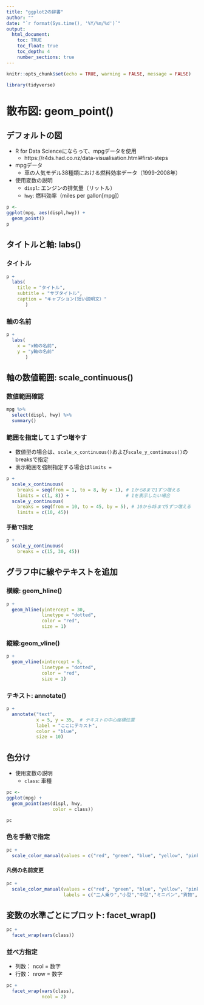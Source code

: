 ```yaml
---
title: "ggplot2の辞書"
author: ""
date: "`r format(Sys.time(), '%Y/%m/%d')`"
output: 
  html_document: 
    toc: TRUE
    toc_float: true
    toc_depth: 4
    number_sections: true
---
```


```r
knitr::opts_chunk$set(echo = TRUE, warning = FALSE, message = FALSE)
```


```r
library(tidyverse)
```


# 散布図: geom_point()
## デフォルトの図

* R for Data Scienceにならって、mpgデータを使用  
  + https://r4ds.had.co.nz/data-visualisation.html#first-steps  
* mpgデータ  
  + 車の人気モデル38種類における燃料効率データ（1999-2008年）
* 使用変数の説明
  + `displ`: エンジンの排気量（リットル）  
  + `hwy`:   燃料効率（miles per gallon[mpg]）
  
```r
p <- 
ggplot(mpg, aes(displ,hwy)) +
  geom_point()
p 
```

## タイトルと軸: labs()
### タイトル
```r
p +
  labs(
    title = "タイトル",
    subtitle = "サブタイトル",
    caption = "キャプション(短い説明文）"
       )
```

### 軸の名前
```r
p +
  labs(
    x = "x軸の名前",
    y = "y軸の名前"
       )
```


## 軸の数値範囲: scale_continuous()  
### 数値範囲確認
```r
mpg %>% 
  select(displ, hwy) %>% 
  summary()
```

### 範囲を指定して１ずつ増やす

* 数値型の場合は、`scale_x_continuous()`および`scale_y_continuous()`のbreaksで指定
* 表示範囲を強制指定する場合は`limits =` 

```r
p +
  scale_x_continuous(
    breaks = seq(from = 1, to = 8, by = 1), # 1から8まで1ずつ増える
    limits = c(1, 8)) +                     # 1を表示したい場合
  scale_y_continuous(
    breaks = seq(from = 10, to = 45, by = 5), # 10から45まで5ずつ増える
    limits = c(10, 45))
```


#### 手動で指定
```r
p +
  scale_y_continuous(
    breaks = c(15, 30, 45))       
```

## グラフ中に線やテキストを追加
### 横線: geom_hline()
```r
p +
  geom_hline(yintercept = 30,
             linetype = "dotted",
             color = "red",
             size = 1)

```

### 縦線:geom_vline()
```r
p +
  geom_vline(xintercept = 5,
             linetype = "dotted",
             color = "red",
             size = 1)

```

### テキスト: annotate()
```r
p +
  annotate("text",
           x = 5, y = 35,  # テキストの中心座標位置
           label = "ここにテキスト",
           color = "blue",
           size = 10)
```


## 色分け

* 使用変数の説明
  + `class`: 車種

```r
pc <- 
ggplot(mpg) +
  geom_point(aes(displ, hwy,
                 color = class))

pc 
```

### 色を手動で指定
```r
pc +
  scale_color_manual(values = c("red", "green", "blue", "yellow", "pink", "black", "brown"))
```


#### 凡例の名前変更
```r
pc +
  scale_color_manual(values = c("red", "green", "blue", "yellow", "pink", "black", "brown"),
                     labels = c("二人乗り","小型","中型","ミニバン","貨物","サブコンパクト","SUV"))
```




## 変数の水準ごとにプロット: facet_wrap()
```r
pc +
  facet_wrap(vars(class))
```

### 並べ方指定

* 列数： ncol = 数字
* 行数： nrow = 数字

```r
pc +
  facet_wrap(vars(class),
             ncol = 2)
```
